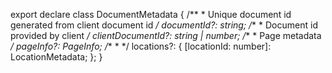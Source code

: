 export declare class DocumentMetadata {
    /**
     * Unique document id generated from client document id
     */
    documentId?: string;
    /**
     * Document id provided by client
     */
    clientDocumentId?: string | number;
    /**
     * Page metadata
     */
    pageInfo?: PageInfo;
    /**
     *
     */
    locations?: {
        [locationId: number]: LocationMetadata;
    };
}
